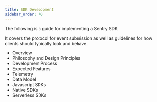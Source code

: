 ```yaml
---
title: SDK Development
sidebar_order: 70
---
```


The following is a guide for implementing a Sentry SDK.

It covers the protocol for event submission as well as guidelines for how clients should
typically look and behave.

- <Link to="/sdk/overview/">Overview</Link>
- <Link to="/sdk/philosophy/">Philosophy and Design Principles</Link>
- <Link to="/sdk/development-process/">Development Process</Link>
- <Link to="/sdk/expected-features/">Expected Features</Link>
- <Link to="/sdk/telemetry/">Telemetry</Link>
- <Link to="/sdk/data-model/">Data Model</Link>
- <Link to="/sdk/javascript-sdks/">Javascript SDKs</Link>
- <Link to="/sdk/native-sdks/">Native SDKs</Link>
- <Link to="/sdk/serverless-sdks/">Serverless SDKs</Link>
